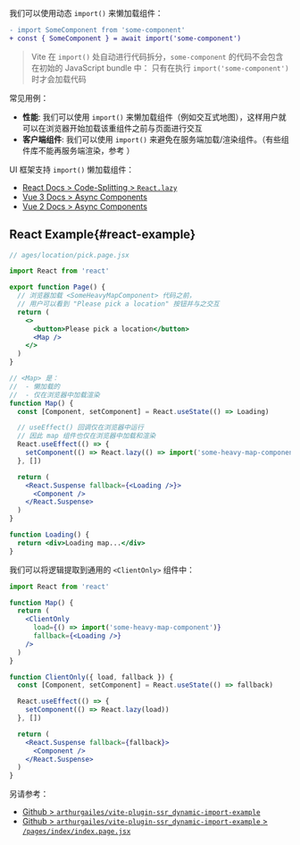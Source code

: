 
我们可以使用动态 `import()` 来懒加载组件：

```diff
- import SomeComponent from 'some-component'
+ const { SomeComponent } = await import('some-component')
```

> Vite 在 `import()` 处自动进行代码拆分，`some-component` 的代码不会包含在初始的 JavaScript bundle 中：
> 只有在执行 `import('some-component')` 时才会加载代码

常见用例：

- **性能**: 我们可以使用 `import()` 来懒加载组件（例如交互式地图），这样用户就可以在浏览器开始加载该重组件之前与页面进行交互
- **客户端组件**: 我们可以使用 `import()` 来避免在服务端加载/渲染组件。（有些组件库不能再服务端渲染，参考 <Link href="/client-only-components" />）

UI 框架支持 `import()` 懒加载组件：

- [React Docs > Code-Splitting > `React.lazy`](https://reactjs.org/docs/code-splitting.html#reactlazy)
- [Vue 3 Docs > Async Components](https://v3.vuejs.org/guide/component-dynamic-async.html#async-components)
- [Vue 2 Docs > Async Components](https://vuejs.org/v2/guide/components-dynamic-async.html)

## React Example{#react-example}

```jsx
// ages/location/pick.page.jsx

import React from 'react'

export function Page() {
  // 浏览器加载 <SomeHeavyMapComponent> 代码之前，
  // 用户可以看到 "Please pick a location" 按钮并与之交互
  return (
    <>
      <button>Please pick a location</button>
      <Map />
    </>
  )
}

// <Map> 是：
//  - 懒加载的
//  - 仅在浏览器中加载渲染
function Map() {
  const [Component, setComponent] = React.useState(() => Loading)

  // useEffect() 回调仅在浏览器中运行
  // 因此 map 组件也仅在浏览器中加载和渲染
  React.useEffect(() => {
    setComponent(() => React.lazy(() => import('some-heavy-map-component')))
  }, [])

  return (
    <React.Suspense fallback={<Loading />}>
      <Component />
    </React.Suspense>
  )
}

function Loading() {
  return <div>Loading map...</div>
}
```

我们可以将逻辑提取到通用的 `<ClientOnly>` 组件中：

```jsx
import React from 'react'

function Map() {
  return (
    <ClientOnly
      load={() => import('some-heavy-map-component')}
      fallback={<Loading />}
    />
  )
}

function ClientOnly({ load, fallback }) {
  const [Component, setComponent] = React.useState(() => fallback)

  React.useEffect(() => {
    setComponent(() => React.lazy(load))
  }, [])

  return (
    <React.Suspense fallback={fallback}>
      <Component />
    </React.Suspense>
  )
}
```

另请参考：

- [Github > `arthurgailes/vite-plugin-ssr_dynamic-import-example`](https://github.com/arthurgailes/vite-plugin-ssr_dynamic-import-example)
- [Github > `arthurgailes/vite-plugin-ssr_dynamic-import-example` > `/pages/index/index.page.jsx`](https://github.com/arthurgailes/vite-plugin-ssr_dynamic-import-example/blob/ecf7cda9beac5cae7b0eb642bd77d25f71e0f2e5/pages/index/index.page.jsx#L20-L35)
